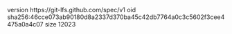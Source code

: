 version https://git-lfs.github.com/spec/v1
oid sha256:46cce073ab90180d8a2337d370ba45c42db7764a0c3c5602f3cee4475a0a4c07
size 12023
